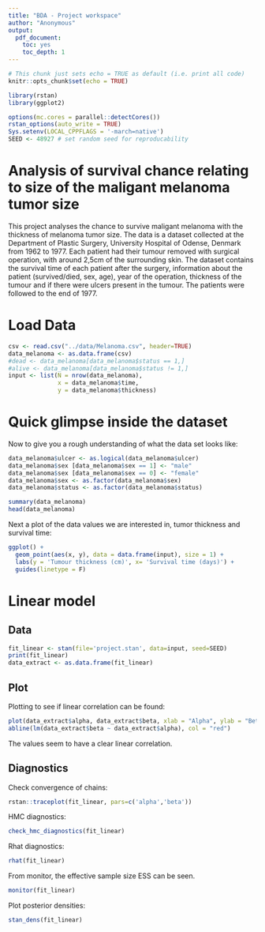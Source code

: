 ```yaml
---
title: "BDA - Project workspace"
author: "Anonymous"
output: 
  pdf_document: 
    toc: yes
    toc_depth: 1
---
```


```r
# This chunk just sets echo = TRUE as default (i.e. print all code)
knitr::opts_chunk$set(echo = TRUE)
```

```r
library(rstan)
library(ggplot2)

options(mc.cores = parallel::detectCores())
rstan_options(auto_write = TRUE)
Sys.setenv(LOCAL_CPPFLAGS = '-march=native')
SEED <- 48927 # set random seed for reproducability
```


# Analysis of survival chance relating to size of the maligant melanoma tumor size

This project analyses the chance to survive maligant melanoma with the thickness of melanoma tumor size. The data is a dataset collected at the Department of Plastic Surgery, University Hospital of Odense, Denmark from 1962 to 1977. Each patient had their tumour removed with surgical operation, with around 2,5cm of the surrounding skin. The dataset contains the survival time of each patient after the surgery, information about the patient (survived/died, sex, age), year of the operation, thickness of the tumour and if there were ulcers present in the tumour. The patients were followed to the end of 1977.

# Load Data

```r
csv <- read.csv("../data/Melanoma.csv", header=TRUE)
data_melanoma <- as.data.frame(csv)
#dead <- data_melanoma[data_melanoma$status == 1,]
#alive <- data_melanoma[data_melanoma$status != 1,]
input <- list(N = nrow(data_melanoma),
              x = data_melanoma$time,
              y = data_melanoma$thickness)
```

# Quick glimpse inside the dataset

Now to give you a rough understanding of what the data set looks like:

```r
data_melanoma$ulcer <- as.logical(data_melanoma$ulcer)
data_melanoma$sex [data_melanoma$sex == 1] <- "male"
data_melanoma$sex [data_melanoma$sex == 0] <- "female"
data_melanoma$sex <- as.factor(data_melanoma$sex)
data_melanoma$status <- as.factor(data_melanoma$status)

summary(data_melanoma)
head(data_melanoma)
```

Next a plot of the data values we are interested in, tumor thickness and survival time:

```r
ggplot() +
  geom_point(aes(x, y), data = data.frame(input), size = 1) +
  labs(y = 'Tumour thickness (cm)', x= 'Survival time (days)') +
  guides(linetype = F)
```

# Linear model

## Data

```r
fit_linear <- stan(file='project.stan', data=input, seed=SEED)
print(fit_linear)
data_extract <- as.data.frame(fit_linear)
```

## Plot

Plotting to see if linear correlation can be found:

```r
plot(data_extract$alpha, data_extract$beta, xlab = "Alpha", ylab = "Beta")
abline(lm(data_extract$beta ~ data_extract$alpha), col = "red")
```

The values seem to have a clear linear correlation.

## Diagnostics

Check convergence of chains:
```r
rstan::traceplot(fit_linear, pars=c('alpha','beta'))
```


HMC diagnostics:
```r
check_hmc_diagnostics(fit_linear)
```


Rhat diagnostics:

```r
rhat(fit_linear)
```

From monitor, the effective sample size ESS can be seen.

```r
monitor(fit_linear)
```

Plot posterior densities:

```r
stan_dens(fit_linear)
```

